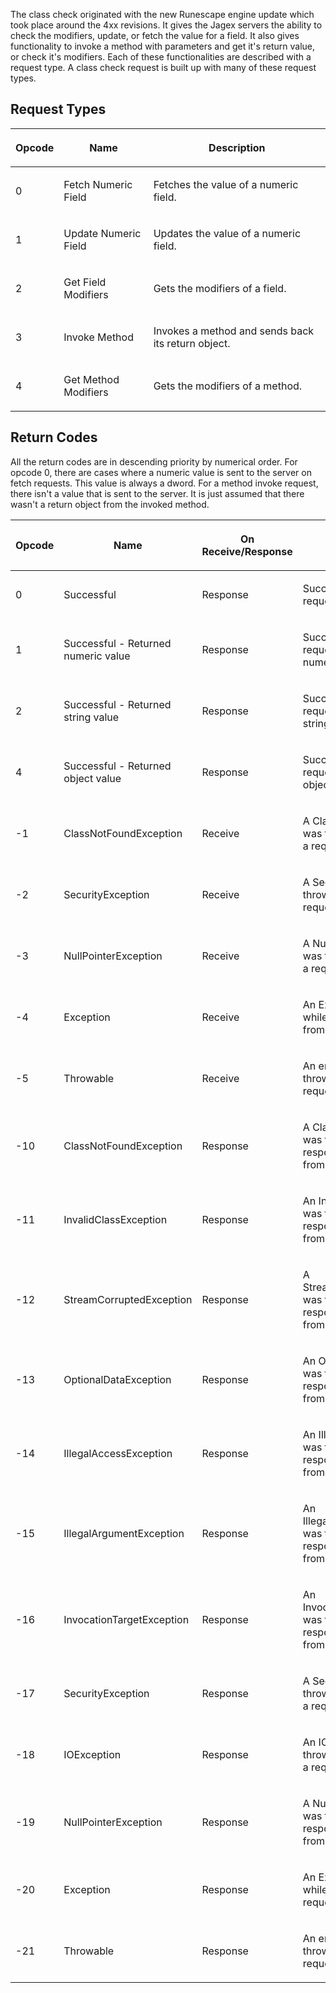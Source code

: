 The class check originated with the new Runescape engine update which took place around the 4xx revisions. It gives the Jagex servers the ability to check the modifiers, update, or fetch the value for a field. It also gives functionality to invoke a method with parameters and get it's return value, or check it's modifiers. Each of these functionalities are described with a request type. A class check request is built up with many of these request types.

== Request Types ==

{| border=2px
! Opcode
! Name
! Description
|-
! 0
! Fetch Numeric Field
! Fetches the value of a numeric field.
|-
! 1
! Update Numeric Field
! Updates the value of a numeric field.
|-
! 2
! Get Field Modifiers
! Gets the modifiers of a field.
|-
! 3
! Invoke Method
! Invokes a method and sends back its return object.
|-
! 4
! Get Method Modifiers
! Gets the modifiers of a method.
|}

== Return Codes ==

All the return codes are in descending priority by numerical order. For opcode 0, there are cases where a numeric value is sent to the server on fetch requests. This value is always a dword. For a method invoke request, there isn't a value that is sent to the server. It is just assumed that there wasn't a return object from the invoked method.

{| border=2px
! Opcode
! Name
! On Receive/Response
! Description
|-
! 0
! Successful
! Response
! Successfully executed the request.
|-
! 1
! Successful - Returned numeric value 
! Response
! Successfully executed the request, and returned a numeric value.
|-
! 2
! Successful - Returned string value
! Response
! Successfully executed the request, and returned a string value.
|-
! 4
! Successful - Returned object value
! Response
! Successfully executed the request, and returned an object value.
|-
! -1
! ClassNotFoundException
! Receive
! A ClassNotFoundException was thrown while receiving a request from the server.
|-
! -2
! SecurityException
! Receive
! A SecurityException was thrown while receiving a request from the server.
|-
! -3
! NullPointerException
! Receive
! A NullPointerException was thrown while receiving a request from the server.
|-
! -4
! Exception
! Receive
! An Exception was thrown while receiving a request from the server.
|-
! -5
! Throwable
! Receive
! An error or exception was thrown while receiving a request from the server.
|-
! -10
! ClassNotFoundException
! Response
! A ClassNotFoundException was thrown while responding to a request from the server.
|-
! -11
! InvalidClassException
! Response
! An InvalidClassException was thrown while responding to a request from the server.
|-
! -12
! StreamCorruptedException
! Response
! A StreamCorruptedException was thrown while responding to a request from the server. 
|-
! -13
! OptionalDataException
! Response
! An OptionDataException was thrown while responding to a request from the server.
|-
! -14
! IllegalAccessException
! Response
! An IllegalAccessException was thrown while responding to a request from the server.
|-
! -15
! IllegalArgumentException
! Response
! An IllegalArgumentException was thrown while responding to a request from the server.
|-
! -16
! InvocationTargetException
! Response
! An InvocationTargetException was thrown while responding to a request from the server.
|-
! -17
! SecurityException
! Response
! A SecurityException was thrown while responding to a request from the server.
!
|-
! -18
! IOException
! Response
! An IOException was thrown while responding to a request from the server.
|-
! -19
! NullPointerException
! Response
! A NullPointerException was thrown while responding to a request from the server.
|-
! -20
! Exception
! Response
! An Exception was thrown while responding to a request from the server.
|-
! -21
! Throwable
! Response
! An error or exception was thrown while receiving a request from the server.
|}